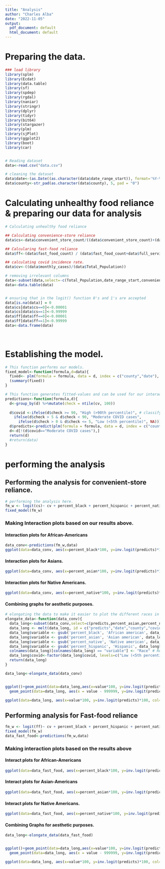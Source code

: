 ```yaml
---
title: "Analysis"
author: "Charles Alba"
date: "2022-11-05"
output:
  pdf_document: default
  html_document: default
---
```


# Preparing the data. 


```r
### load library
library(splm)
library(Ecdat)
library(data.table)
library(sf)
library(spdep)
library(rgdal)
library(naniar)
library(stringr)
library(dplyr)
library(tidyr)
library(bit64)
library(stargazer)
library(plm)
library(sjPlot)
library(ggplot2)
library(boot)
library(car)


# Reading dataset 
data<-read.csv("data.csv")

# cleaning the dataset 
data$date<-(as.Date((as.character(data$date_range_start)), format='%Y-%m-%d'))
data$county<-str_pad(as.character(data$county), 5, pad = "0")


```


# Calculating unhealthy food reliance & preparing our data for analysis 

```r

# Calculating unhealthy food reliance

## Calculating convenience-store reliance
data$cs<-data$convenient_store_count/((data$convenient_store_count)+(data$grocery_count))

## Calcularing fast-food reliance 
data$ff<-(data$fast_food_count) / (data$fast_food_count+data$full_service_count)

## calculating covid incidence rate. 
data$cv<-((data$monthly_cases)/(data$Total_Population))

# removing irrelevant columns
data<-subset(data,select=-c(Total_Population,date_range_start,convenient_store_count,grocery_count,fast_food_count,full_service_count,monthly_cases,Total_Population,monthly_deaths,Geo_QName))
data<-data.table(data)


# ensuring that in the logit() function 0's and 1's are accepted
data[is.na(data)] = 0
data$cs[data$cs==0]<-0.00001
data$cs[data$cs==1]<-0.99999
data$ff[data$ff==0]<-0.00001
data$ff[data$ff==1]<-0.99999
data<-data.frame(data)

  
```

# Establishing the model. 

```r

# This function performs our models. 
fixed_model<-function(formula,d=data){
  fixed<- plm(formula = formula, data = d, index = c("county","date"), model = "within",effect = "time")
  (summary(fixed)) 
}

# This function generates fitted-values and can be used for our interaction plot 
predictions<-function(formula,d){
  d<-group_by(d) %>%mutate(check = ntile(cv, 100))
  
  d$covid <-ifelse(d$check >= 90, "High (>90th percentile)", # classifying COVID into high, moderate and no/few incidence rates based on quantiles, to be used later for our interaction plots. 
    ifelse(d$check > 5 & d$check < 90, "Moderate COVID cases",
      ifelse(d$check > 0 & d$check <= 5, "Low (<5th percentile)", NA)))
  d$predicts<-predict(plm(formula = formula, data = d, index = c("county","date"), model = "within",effect = "time"))
  d<-d[!(d$covid=="Moderate COVID cases"),]
  return(d)
  #return(data)
}
```

# performing the analysis

## Performing the analysis for convenient-store reliance. 

```r
# performing the analysis here. 
fm_w <- logit(cs)~ cv + percent_black + percent_hispanic + percent_native + percent_asian + percent_black:cv + percent_hispanic:cv + percent_asian:cv + percent_native:cv
fixed_model(fm_w)
```



### Making Interaction plots based on our results above. 

#### Interaction plots for African-Americans

```r
data_conv<-predictions(fm_w,data)
ggplot(data=data_conv, aes(x=percent_black*100, y=inv.logit(predicts)*100, group=covid))+geom_smooth(aes(color=covid), method="gam", level=0.95)+ylab("convenience-store reliance (%)")+xlab("% of African Americans")+ scale_color_discrete(name = "COVID incidence rate")+geom_point(aes(color=covid),alpha=0.01)+ theme_linedraw()+ylim(0,50)
```

#### Interaction plots for Asians. 

```r
ggplot(data=data_conv, aes(x=percent_asian*100, y=inv.logit(predicts)*100, group=covid))+geom_smooth(aes(color=covid), method="gam",level=0.95)+ylab("convenience-store reliance (%)")+xlab("% of Asian Americans")+geom_point(aes(color=covid),alpha=0.02)+ scale_color_discrete(name = "COVID incidence rate")+ theme_linedraw()+ylim(0,50)
```

#### Interaction plots for Native Americans. 


```r
ggplot(data=data_conv, aes(x=percent_native*100, y=inv.logit(predicts)*100, group=covid))+geom_smooth(aes(color=covid), method="gam",level=0.95)+ylab("convenience-store reliance (%)")+xlab("% of Native Americans")+geom_point(aes(color=covid),alpha=0.02)+ scale_color_discrete(name = "COVID incidence rate")+ theme_linedraw()+ylim(0,50)
```


#### Combining graphs for aesthetic purposes. 

```r

# elongating the data to make it easier to plot the different races in the same plot with ggplot
elongate_data<-function(data_conv){
  data_long<-subset(data_conv,select=c(predicts,percent_asian,percent_native,percent_black,percent_hispanic,county,date,covid))
  data_long <- melt(data_long, id = c("predicts","date","county","covid"))
  data_long$variable <- gsub('percent_black', 'African american', data_long$variable)
  data_long$variable <- gsub('percent_asian', 'Asian american', data_long$variable)
  data_long$variable <- gsub('percent_native', 'Native american', data_long$variable)
  data_long$variable <- gsub('percent_hispanic', 'Hispanic', data_long$variable)
  colnames(data_long)[colnames(data_long) == "variable"] <- "Race" # Rename column
  data_long$covid<-factor(data_long$covid, levels=c("Low (<5th percentile)","High (>90th percentile)"))
  return(data_long)
}

data_long<-elongate_data(data_conv)


ggplot()+geom_point(data=data_long,aes(x=value*100, y=inv.logit(predicts)*100,shape=covid,color=Race),alpha=0.02,legend=FALSE)+
  geom_point(data=data_long, aes(x = value - 999999, y=inv.logit(predicts)*100  - 999999, shape=covid,colour = Race), alpha=1.0)+geom_smooth(data=data_long,aes(x=value*100, y=inv.logit(predicts)*100,color=Race,lty=covid), method="gam",level=0.95)+ylab("Convenience store reliance (%)")+xlab("% of race")+ scale_linetype_discrete(name ="COVID incidence rate")+scale_color_discrete(name="County-level race percentage")+ theme_linedraw()+ylim(0,55)+xlim(0,100)

ggplot(data=data_long, aes(x=value*100, y=inv.logit(predicts)*100, col=Race,lty=covid))+geom_smooth(aes(color=Race,lty=covid), method="gam",level=0.95)+ylab("Convenience store reliance (%)")+xlab("% of race")+ scale_linetype_discrete(name = "COVID incidence rate")+ theme_linedraw()+scale_linetype_manual(values=c("solid", "twodash"))+ggtitle("Figure 2a.\nThe effect of racial demographics and COVID-19\non convenience store reliance")

```




## Performing analysis for Fast-food reliance

```r
fm_w <- logit(ff)~ cv + percent_black + percent_hispanic + percent_native + percent_asian + percent_black:cv + percent_hispanic:cv + percent_asian:cv + percent_native:cv
fixed_model(fm_w)
data_fast_food<-predictions(fm_w,data)
```

### Making interaction plots based on the results above

#### Interact plots for African-Americans 


```r
ggplot(data=data_fast_food, aes(x=percent_black*100, y=inv.logit(predicts)*100, group=covid))+geom_smooth(aes(color=covid), method="gam",level=0.95)+ylab("convenience-store reliance (%)")+xlab("% of African Americans")+ scale_fill_discrete(name = "COVID incidence rate")+geom_point(aes(color=covid),alpha=0.02)+ scale_color_discrete(name = "COVID incidence rate")+ theme_linedraw()
```


#### Interact plots for Asian-Americans 

```r
ggplot(data=data_fast_food, aes(x=percent_asian*100, y=inv.logit(predicts)*100, group=covid))+geom_smooth( aes(color=covid), method="gam",level=0.95)+ylab("convenience-store reliance (%)")+xlab("% of Asian Americans")+geom_point(aes(color=covid),alpha=0.02)+ scale_color_discrete(name = "COVID incidence rate")+ theme_linedraw()
```

#### Interact plots for Native Americans. 

```r
ggplot(data=data_fast_food, aes(x=percent_native*100, y=inv.logit(predicts)*100, group=covid))+geom_smooth(aes(color=covid), method="gam")+ylab("convenience-store reliance (%)")+xlab("% of Native Americans")+ scale_color_discrete(name = "COVID incidence rate")+geom_point(aes(color=covid),alpha=0.02)+ theme_linedraw()
```


#### Combining Graphs for aesthetic purposes. 

```r
data_long<-elongate_data(data_fast_food)


ggplot()+geom_point(data=data_long,aes(x=value*100, y=inv.logit(predicts)*100,shape=covid,color=Race),alpha=0.015,legend=FALSE)+
  geom_point(data=data_long, aes(x = value - 999999, y=inv.logit(predicts)*100  - 999999, shape=covid,colour = Race), alpha=1.0)+geom_smooth(data=data_long,aes(x=value*100, y=inv.logit(predicts)*100,color=Race,lty=covid), method="gam",level=0.95)+ylab("fast-food reliance (%)")+xlab("% of Race")+ scale_linetype_discrete(name ="COVID incidence rate")+ theme_linedraw()+ylim(40,90)+xlim(0,100)

ggplot(data=data_long, aes(x=value*100, y=inv.logit(predicts)*100, col=Race,lty=covid))+geom_smooth(aes(color=Race,lty=covid), method="gam",level=0.95)+ylab("Fast food reliance (%)")+xlab("% of race")+ scale_linetype_discrete(name = "COVID incidence rate")+ theme_linedraw()+scale_linetype_manual(values=c("solid", "twodash"))+ggtitle("Figure 2b.\nThe effect of racial demographics and COVID-19\non fast-food reliance")

```






